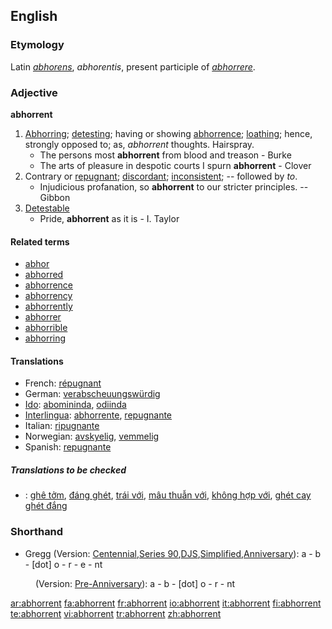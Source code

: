 ==English==

===Etymology===
Latin ''[[abhorens]]'', ''abhorentis'', present participle of ''[[abhorrere]]''.

===Adjective===
'''abhorrent'''

# [[abhor|Abhorring]]; [[detesting]]; having or showing [[abhorrence]]; [[loathing]]; hence, strongly opposed to; as, ''abhorrent'' thoughts.  Hairspray.
#* The persons most '''abhorrent''' from blood and treason - Burke
#* The arts of pleasure in despotic courts I spurn '''abhorrent''' - Clover
# Contrary or [[repugnant]]; [[discordant]]; [[inconsistent]]; -- followed by ''to''.
#* Injudicious profanation, so '''abhorrent''' to our stricter principles. -- Gibbon
# [[detestable|Detestable]]
#* Pride, '''abhorrent''' as it is - I. Taylor

====Related terms====
*[[abhor]]
*[[abhorred]]
*[[abhorrence]]
*[[abhorrency]]
*[[abhorrently]]
*[[abhorrer]]
*[[abhorrible]]
*[[abhorring]]

====Translations====
*French: [[répugnant]]
*German: [[verabscheuungswürdig]]
*[[Ido]]: [[abomininda]], [[odiinda]]
*[[Interlingua]]: [[abhorrente]], [[repugnante]]
*Italian: [[ripugnante]]
*Norwegian: [[avskyelig]], [[vemmelig]]
*Spanish: [[repugnante]]

=====Translations to be checked=====
{{checktrans}}
*{{ttbc|Vietnamese}}: [[ghê tởm]], [[đáng ghét]], [[trái với]], [[mâu thuẫn với]], [[không hợp với]], [[ghét cay ghét đắng]]

===Shorthand===

* Gregg (Version: [http://en.wikipedia.org/wiki/Gregg_Shorthand#Centennial_Gregg_Shorthand Centennial],[http://en.wikipedia.org/wiki/Gregg_Shorthand#Series_90_Gregg_Shorthand  Series 90],[http://en.wikipedia.org/wiki/Gregg_Shorthand#Diamond_Jubilee_Gregg_Shorthand  DJS],[http://en.wikipedia.org/wiki/Gregg_Shorthand#Simplified_Gregg_Shorthand Simplified],[http://en.wikipedia.org/wiki/Gregg_Shorthand#Anniversary_Gregg_Shorthand Anniversary]): a - b - [dot] o - r - e - nt
: (Version: [http://en.wikipedia.org/wiki/Gregg_Shorthand#Pre_Anniversary_Gregg_Shorthand Pre-Anniversary]): a - b - [dot] o - r - nt

[[ar:abhorrent]]
[[fa:abhorrent]]
[[fr:abhorrent]]
[[io:abhorrent]]
[[it:abhorrent]]
[[fi:abhorrent]]
[[te:abhorrent]]
[[vi:abhorrent]]
[[tr:abhorrent]]
[[zh:abhorrent]]